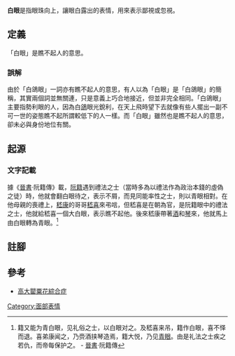 {{Otheruses|火影忍者術列表|subject=一種面部表情|other=[[火影忍者|火影忍者]]中的「白眼」的內容|火影忍者術列表#血繼限界}}
{{消連|關於一個網路術語，參見'''[[白目|白目]]'''}}
{{Expand language|1=en|time=2021-03-31T15:08:02+00:00}}
'''白眼'''是指眼珠向上，讓眼白露出的表情，用來表示鄙視或忽視。

==定義==
「白眼」是瞧不起人的意思。
===誤解===
由於「白鴿眼」一詞亦有瞧不起人的意思，有人以為「白眼」是「白鴿眼」的簡稱，其實兩個詞並無關連，只是意義上巧合地接近，但並非完全相同。「白鴿眼」主要指勢利眼的人，因為白[[鴿|鴿]]眼光銳利，在天上飛時望下去就像有些人擺出一副不可一世的姿態瞧不起所謂較低下的人一樣。而「白眼」雖然也是瞧不起人的意思，卻未必與身份地位有關。

==起源==
===文字記載===
據《[[晉書|晉書]]·阮籍傳》載，[[阮籍|阮籍]]遇到禮法之士（當時多為以禮法作為政治本錢的虛偽之徒）時，他就會翻白眼待之，表示不屑，而見同能率性之士，則以青眼相對。在他母親的喪禮上，[[嵇康|嵇康]]的哥哥[[嵇喜|嵇喜]]來弔唁，但嵇喜是在朝為官，是阮籍眼中的禮法之士，他就給嵇喜一個大白眼，表示瞧不起他。後來嵇康帶著[[酒|酒]]和[[古琴|琴]]來，他就馬上由白眼轉為青眼。<ref>籍又能为青白眼，见礼俗之士，以白眼对之。及嵇喜来吊，籍作白眼，喜不怿而退。喜弟康闻之，乃赍酒挟琴造焉，籍大悦，乃见[[青眼|青眼]]。由是礼法之士疾之若仇，而帝每保护之。 - [[晉書|晉書]]·阮籍傳</ref>

==註腳==
{{reflist}}

==參考==
*[[高大罌粟花綜合症|高大罌粟花綜合症]]

[[Category:面部表情|Category:面部表情]]